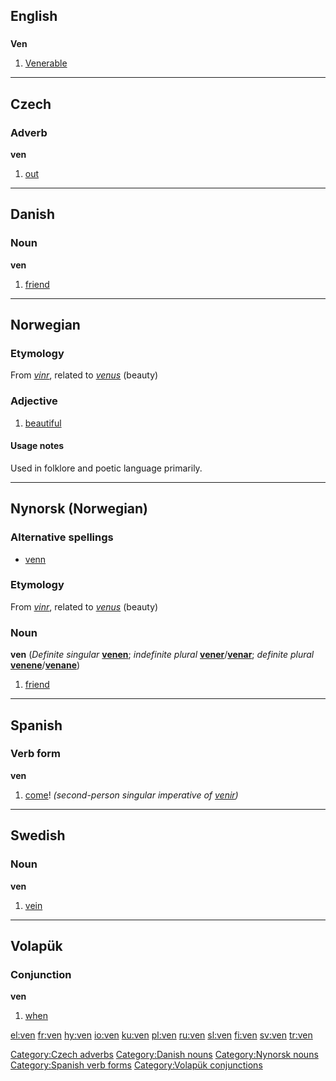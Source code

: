 ==English==

==={{abbreviation}}===
'''Ven'''

# [[Venerable]]

----

==Czech==

===Adverb===
'''ven'''

# [[out]]

[[Category:Czech adverbs]]

----

==Danish==

===Noun===
'''ven''' {{g|Danish}}

# [[friend]]

[[Category:Danish nouns]]

----

==Norwegian==

===Etymology===
From {{ON.}} ''[[vinr]]'', related to {{L.}} ''[[venus]]'' (beauty)

===Adjective===
{{no-adj-1}}

# [[beautiful]]

====Usage notes====
Used in folklore and poetic language primarily.

----

==Nynorsk (Norwegian)==

===Alternative spellings===
*[[venn]]

===Etymology===
From {{ON.}} ''[[vinr]]'', related to {{L.}} ''[[venus]]'' (beauty)

===Noun===
'''ven''' {{m}} (''Definite singular'' '''[[venen]]'''; ''indefinite plural'' '''[[vener]]'''/'''[[venar]]'''; ''definite  plural'' '''[[venene]]'''/'''[[venane]]''')

# [[friend]]

[[Category:Nynorsk nouns]]

----

==Spanish==

===Verb form===
'''ven'''

# [[come]]! ''(second-person singular imperative of [[venir]])''

[[Category:Spanish verb forms]]

----

==Swedish==

===Noun===
'''ven''' {{g|Swedish}}

# [[vein]]

----

==Volapük==

===Conjunction===
'''ven'''

# [[when]]

[[Category:Volapük conjunctions]]

[[el:ven]]
[[fr:ven]]
[[hy:ven]]
[[io:ven]]
[[ku:ven]]
[[pl:ven]]
[[ru:ven]]
[[sl:ven]]
[[fi:ven]]
[[sv:ven]]
[[tr:ven]]